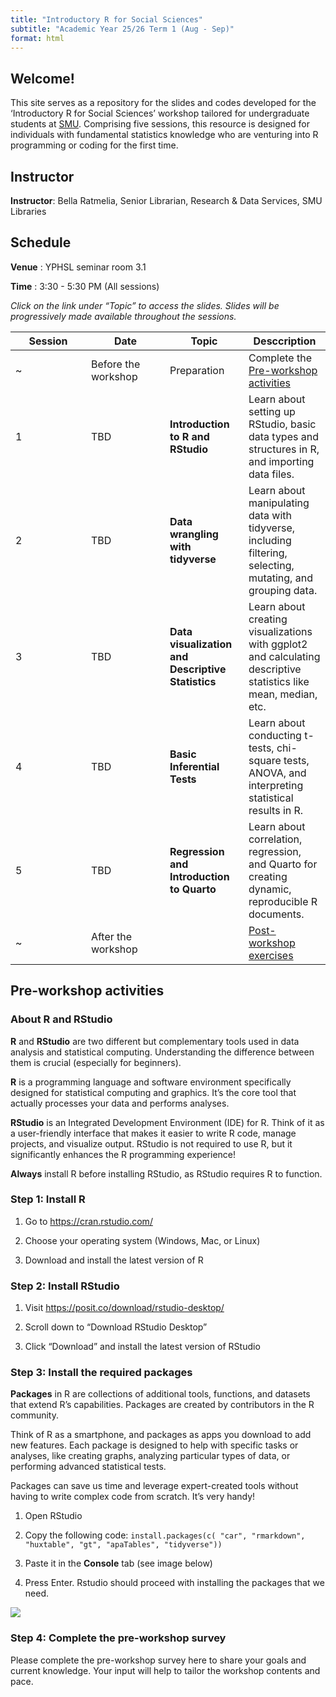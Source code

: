 ```yaml
---
title: "Introductory R for Social Sciences"
subtitle: "Academic Year 25/26 Term 1 (Aug - Sep)"
format: html
---
```


## Welcome!

This site serves as a repository for the slides and codes developed for the 'Introductory R for Social Sciences' workshop tailored for undergraduate students at [SMU](https://www.smu.edu.sg/). Comprising five sessions, this resource is designed for individuals with fundamental statistics knowledge who are venturing into R programming or coding for the first time.

## Instructor

**Instructor**: Bella Ratmelia, Senior Librarian, Research & Data Services, SMU Libraries



## Schedule

**Venue** : YPHSL seminar room 3.1

**Time** : 3:30 - 5:30 PM (All sessions)

*Click on the link under "Topic" to access the slides. Slides will be progressively made available throughout the sessions.*

::: table-schedule
| Session | Date | Topic | Desccription |
|------------------|------------------|------------------|--------------------|
| \~ | Before the workshop | Preparation | Complete the [Pre-workshop activities](#pre-workshop-activities) |
| 1 | TBD | **Introduction to R and RStudio** | Learn about setting up RStudio, basic data types and structures in R, and importing data files. |
| 2 | TBD | **Data wrangling with tidyverse** | Learn about manipulating data with tidyverse, including filtering, selecting, mutating, and grouping data. |
| 3 | TBD | **Data visualization and Descriptive Statistics** | Learn about creating visualizations with ggplot2 and calculating descriptive statistics like mean, median, etc. |
| 4 | TBD | **Basic Inferential Tests** | Learn about conducting t-tests, chi-square tests, ANOVA, and interpreting statistical results in R. |
| 5 | TBD | **Regression and Introduction to Quarto** | Learn about correlation, regression, and Quarto for creating dynamic, reproducible R documents. |
| \~ | After the workshop |  | [Post-workshop exercises](exercises.html) |
:::

```{=html5}
<style type="text/css">
    .table-schedule {width: 100%;}
    .table-schedule th:nth-child(1), .table-schedule td:nth-child(1) { width: 8%; }
    .table-schedule th:nth-child(2), .table-schedule td:nth-child(2) { width: 25%; }
    .table-schedule th:nth-child(3), .table-schedule td:nth-child(3) { width: 25%; }
    .table-schedule th:nth-child(4), .table-schedule td:nth-child(4) { width: 45%; }
</style>
```

## Pre-workshop activities {#pre-workshop-activities}

### About R and RStudio

**R** and **RStudio** are two different but complementary tools used in data analysis and statistical computing. Understanding the difference between them is crucial (especially for beginners).

**R** is a programming language and software environment specifically designed for statistical computing and graphics. It's the core tool that actually processes your data and performs analyses.

**RStudio** is an Integrated Development Environment (IDE) for R. Think of it as a user-friendly interface that makes it easier to write R code, manage projects, and visualize output. RStudio is not required to use R, but it significantly enhances the R programming experience!

::: callout-important
**Always** install R before installing RStudio, as RStudio requires R to function.
:::

### Step 1: Install R

1.  Go to <https://cran.rstudio.com/>

2.  Choose your operating system (Windows, Mac, or Linux)

3.  Download and install the latest version of R

### Step 2: Install RStudio

1.  Visit <https://posit.co/download/rstudio-desktop/>

2.  Scroll down to "Download RStudio Desktop"

3.  Click "Download" and install the latest version of RStudio

### Step 3: Install the required packages

::: callout-note
**Packages** in R are collections of additional tools, functions, and datasets that extend R's capabilities. Packages are created by contributors in the R community.

Think of R as a smartphone, and packages as apps you download to add new features. Each package is designed to help with specific tasks or analyses, like creating graphs, analyzing particular types of data, or performing advanced statistical tests.

Packages can save us time and leverage expert-created tools without having to write complex code from scratch. It's very handy!
:::

1.  Open RStudio

2.  Copy the following code: `install.packages(c( "car", "rmarkdown", "huxtable", "gt", "apaTables", "tidyverse"))`

3.  Paste it in the **Console** tab (see image below)

4.  Press Enter. Rstudio should proceed with installing the packages that we need.

![](images/install-packages.jpg)

### Step 4: Complete the pre-workshop survey

Please complete the pre-workshop survey here to share your goals and current knowledge. Your input will help to tailor the workshop contents and pace.
